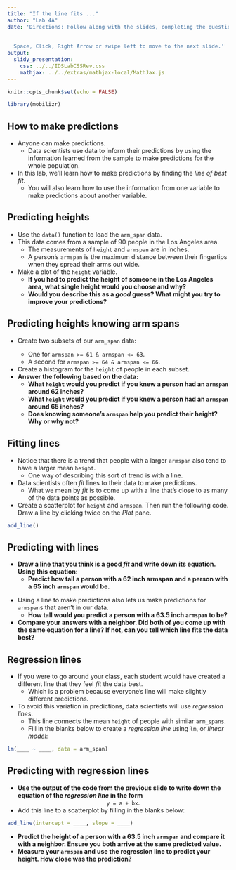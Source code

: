 ```yaml
---
title: "If the line fits ..."
author: "Lab 4A"
date: 'Directions: Follow along with the slides, completing the questions in <font color=#25679E><b>blue</b></font> on your computer, and answering the questions in **red** in your journal.  
  
  
  Space, Click, Right Arrow or swipe left to move to the next slide.'
output: 
  slidy_presentation: 
    css: ../../IDSLabCSSRev.css
    mathjax: ../../extras/mathjax-local/MathJax.js
---
```


```r
knitr::opts_chunk$set(echo = FALSE)
```

```r
library(mobilizr)
```

## How to make predictions

- Anyone can make predictions.
    - Data scientists use data to inform their predictions by using the information learned from the sample to make predictions for the whole population.
- In this lab, we'll learn how to make predictions by finding the _line of best fit_.
    - You will also learn how to use the information from one variable to make predictions about another variable.


## Predicting heights

- <span class="blue">Use the `data()` function to load the `arm_span` data.</span>
- This data comes from a sample of 90 people in the Los Angeles area.
    - The measurements of `height` and `armspan` are in inches.
    - A person's `armspan` is the maximum distance between their fingertips when they spread their arms out wide.
- <span class="blue">Make a plot of the `height` variable.</span>
    - **If you had to predict the height of someone in the Los Angeles area, what single height would you choose and why?**
    - **Would you describe this as a _good_ guess? What might you try to improve your predictions?**


## Predicting heights knowing arm spans

- <span class="blue">Create two subsets of our `arm_span` data: 
    - One for `armspan >= 61 & armspan <= 63`. 
    - A second for `armspan >= 64 & armspan <= 66`.</span>
- <span class="blue">Create a histogram for the `height` of people in each subset.</span>
- **Answer the following based on the data:**
    - **What `height` would you predict if you knew a person had an `armspan` around 62 inches?**
    - **What `height` would you predict if you knew a person had an `armspan` around 65 inches?**
    - **Does knowing someone's `armspan` help you predict their height? Why or why not?**




<!-- Problems with using the mean -->
<!-- === -->

<!-- - Using `mean` values to make predictions has a few drawbacks which we highlight below: -->
<!-- - Calculate the `mean` `height` of people who have an `armspan` of 69 and 70 inches.  -->
<!--     - **How much taller is the person with a 70 inch `armspan` than the 69 inch `armspan`, on average? Does this seem reasonable?** -->
<!--     - **How tall would you predict someone who had a 69.5 inch `armspan` to be?** -->


## Fitting lines

<!-- - Making predictions using means can lead to drastic jumps in predicted values. -->
<!--     - They also leave us unable to make predictions for inbetween values, like 69.5. -->
<!-- - For these reasons, data scientists often _fit_ lines to their data to make predictions. -->
- Notice that there is a trend that people with a larger `armspan` also tend to have a larger mean `height`.
    - One way of describing this sort of trend is with a line.
- Data scientists often _fit_ lines to their data to make predictions.    
    - What we mean by _fit_ is to come up with a line that's close to as many of the data points as possible.
- <span class="blue">Create a scatterplot for `height` and `armspan`. Then run the following code. Draw a line by clicking twice on the _Plot_ pane.</span>
```r
add_line()
```


## Predicting with lines

- **Draw a line that you think is a good _fit_ and write down its equation. Using this equation:**
    - **Predict how tall a person with a 62 inch armspan and a person with a 65 inch `armspan` would be.**
    
<!-- - **How much taller is the person with a 70 inch `armspan` than the 69 inch `armspan`? Does this difference seem more reasonable than the difference we calculated using the means?**   -->
- Using a line to make predictions also lets us make predictions for `armspan`s that aren't in our data.
    - **How tall would you predict a person with a 63.5 inch `armspan` to be?**
- **Compare your answers with a neighbor. Did both of you come up with the same equation for a line? If not, can you tell which line fits the data best?**


## Regression lines

- If you were to go around your class, each student would have created a different line that they feel _fit_ the data best.
    - Which is a problem because everyone's line will make slightly different predictions.
- To avoid this variation in predictions, data scientists will use _regression lines_.
    - This line connects the mean `height` of people with similar `arm_spans`.
    - <span class="blue">Fill in the blanks below to create a _regression line_ using `lm`, or _linear model_:</span>

```r
lm(____ ~ ____, data = arm_span)
```


## Predicting with regression lines

- **Use the output of the code from the previous slide to write down the equation of the _regression line_ in the form**
<center>`y = a + bx`.</center>
- <span class="blue">Add this line to a scatterplot by filling in the blanks below:</span>
```r
add_line(intercept = ____, slope = ____)
```

- **Predict the height of a person with a 63.5 inch `armspan` and compare it with a neighbor. Ensure you both arrive at the same predicted value.**
- **Measure your `armspan` and use the regression line to predict your height. How close was the prediction?**
